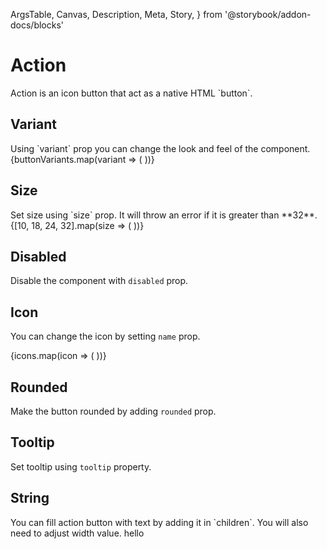   ArgsTable,
  Canvas,
  Description,
  Meta,
  Story,
} from '@storybook/addon-docs/blocks'

<Meta title="Components/Action" component={Action} />

# Action

<Description>
  Action is an icon button that act as a native HTML `button`.
</Description>

<Canvas>
  <Story name="Basic">
    <Action name="lock" />
  </Story>
</Canvas>

## Variant

<Description>
  Using `variant` prop you can change the look and feel of the component.
</Description>

<Canvas>
  <Story name="Variant">
    {buttonVariants.map(variant => (
      <Action name="lock" variant={variant} mr={2} />
    ))}
  </Story>
</Canvas>

## Size

<Description>
  Set size using `size` prop. It will throw an error if it is greater than
  **32**.
</Description>

<Canvas>
  <Story name="Size">
    {[10, 18, 24, 32].map(size => (
      <Action key={size} name="lock" variant="secondary" size={size} mr={2} />
    ))}
  </Story>
</Canvas>

## Disabled

<Description>Disable the component with `disabled` prop.</Description>

<Canvas>
  <Story name="Disabled">
    <Action name="lock" mr={2} disabled />
  </Story>
</Canvas>

## Icon

<Description>You can change the icon by setting `name` prop.</Description>

<Canvas>
  <Story name="Icon">
    {icons.map(icon => (
      <Action key={icon} name={icon} mr={2} mb={2} />
    ))}
  </Story>
</Canvas>

## Rounded

<Description>Make the button rounded by adding `rounded` prop.</Description>

<Canvas>
  <Story name="Rounded">
    <Action name="lock" rounded />
  </Story>
</Canvas>

## Tooltip

<Description>Set tooltip using `tooltip` property.</Description>

<Canvas>
  <Story name="Tooltip">
    <Action name="lock" variant="primary" tooltip="I am locked" />
  </Story>
</Canvas>

## String

<Description>
  You can fill action button with text by adding it in `children`. You will also
  need to adjust width value.
</Description>

<Canvas>
  <Story name="String">
    <Action variant="secondary-bordered" width={32}>
      hello
    </Action>
  </Story>
</Canvas>

<ArgsTable of={Action} />
